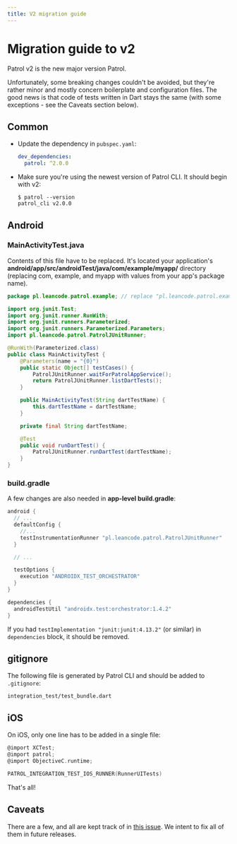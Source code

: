 ```yaml
---
title: V2 migration guide
---
```


# Migration guide to v2

Patrol v2 is the new major version Patrol.

Unfortunately, some breaking changes couldn't be avoided, but they're rather
minor and mostly concern boilerplate and configuration files. The good news is
that code of tests written in Dart stays the same (with some exceptions - see
the Caveats section below).

## Common

- Update the dependency in `pubspec.yaml`:

  ```yaml
  dev_dependencies:
    patrol: ^2.0.0
  ```

- Make sure you're using the newest version of Patrol CLI. It should begin with
  v2:

  ```console
  $ patrol --version
  patrol_cli v2.0.0
  ```

## Android

### MainActivityTest.java

Contents of this file have to be replaced. It's located your application's
**android/app/src/androidTest/java/com/example/myapp/** directory (replacing
com, example, and myapp with values from your app's package name).

```java name="MainActivityTest.java"
package pl.leancode.patrol.example; // replace "pl.leancode.patrol.example" with your app's package

import org.junit.Test;
import org.junit.runner.RunWith;
import org.junit.runners.Parameterized;
import org.junit.runners.Parameterized.Parameters;
import pl.leancode.patrol.PatrolJUnitRunner;

@RunWith(Parameterized.class)
public class MainActivityTest {
    @Parameters(name = "{0}")
    public static Object[] testCases() {
        PatrolJUnitRunner.waitForPatrolAppService();
        return PatrolJUnitRunner.listDartTests();
    }

    public MainActivityTest(String dartTestName) {
        this.dartTestName = dartTestName;
    }

    private final String dartTestName;

    @Test
    public void runDartTest() {
        PatrolJUnitRunner.runDartTest(dartTestName);
    }
}
```

### build.gradle

A few changes are also needed in **app-level build.gradle**:

```groovy title="android/app/build.gradle"
android {
  // ...
  defaultConfig {
    //...
    testInstrumentationRunner "pl.leancode.patrol.PatrolJUnitRunner"
  }

  // ...

  testOptions {
    execution "ANDROIDX_TEST_ORCHESTRATOR"
  }
}

dependencies {
  androidTestUtil "androidx.test:orchestrator:1.4.2"
}
```

If you had `testImplementation "junit:junit:4.13.2"` (or similar) in
`dependencies` block, it should be removed.

## gitignore

The following file is generated by Patrol CLI and should be added to
`.gitignore`:

```
integration_test/test_bundle.dart
```

## iOS

On iOS, only one line has to be added in a single file:

```objective-c title="ios/RunnerUITests/RunnerUITests.m"
@import XCTest;
@import patrol;
@import ObjectiveC.runtime;

PATROL_INTEGRATION_TEST_IOS_RUNNER(RunnerUITests)
```

That's all!

## Caveats

There are a few, and all are kept track of in [this issue]. We intent to fix all
of them in future releases.

[this issue]: https://github.com/leancodepl/patrol/issues/1341
